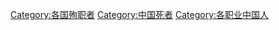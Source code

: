 [[Category:各国殉职者|Category:各国殉职者]]
[[Category:中国死者|Category:中国死者]]
[[Category:各职业中国人|Category:各职业中国人]]